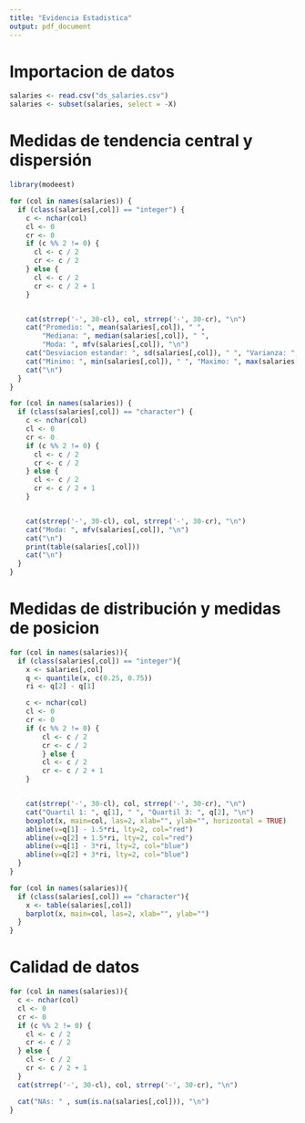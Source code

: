 ```yaml
---
title: "Evidencia Estadistica"
output: pdf_document
---
```


# Importacion de datos
```r
salaries <- read.csv("ds_salaries.csv")
salaries <- subset(salaries, select = -X)
```
# Medidas de tendencia central y dispersión
```r
library(modeest)

for (col in names(salaries)) {
  if (class(salaries[,col]) == "integer") {
    c <- nchar(col)
    cl <- 0
    cr <- 0
    if (c %% 2 != 0) {
      cl <- c / 2
      cr <- c / 2
    } else {
      cl <- c / 2
      cr <- c / 2 + 1
    }


    cat(strrep('-', 30-cl), col, strrep('-', 30-cr), "\n")
    cat("Promedio: ", mean(salaries[,col]), " ",
        "Mediana: ", median(salaries[,col]), " ",
        "Moda: ", mfv(salaries[,col]), "\n")
    cat("Desviacion estandar: ", sd(salaries[,col]), " ", "Varianza: ", var(salaries[,col]), "\n")
    cat("Minimo: ", min(salaries[,col]), " ", "Maximo: ", max(salaries[,col]), "\n")
    cat("\n")
  }
}

for (col in names(salaries)) {
  if (class(salaries[,col]) == "character") {
    c <- nchar(col)
    cl <- 0
    cr <- 0
    if (c %% 2 != 0) {
      cl <- c / 2
      cr <- c / 2
    } else {
      cl <- c / 2
      cr <- c / 2 + 1
    }


    cat(strrep('-', 30-cl), col, strrep('-', 30-cr), "\n")
    cat("Moda: ", mfv(salaries[,col]), "\n")
    cat("\n")
    print(table(salaries[,col]))
    cat("\n")
  }
}
```
# Medidas de distribución y medidas de posicion
```r

for (col in names(salaries)){
  if (class(salaries[,col]) == "integer"){
    x <- salaries[,col]
    q <- quantile(x, c(0.25, 0.75))
    ri <- q[2] - q[1]

    c <- nchar(col)
    cl <- 0
    cr <- 0
    if (c %% 2 != 0) {
        cl <- c / 2
        cr <- c / 2
        } else {
        cl <- c / 2
        cr <- c / 2 + 1
    }


    cat(strrep('-', 30-cl), col, strrep('-', 30-cr), "\n")
    cat("Quartil 1: ", q[1], " ", "Quartil 3: ", q[2], "\n")
    boxplot(x, main=col, las=2, xlab="", ylab="", horizontal = TRUE)
    abline(v=q[1] - 1.5*ri, lty=2, col="red")
    abline(v=q[2] + 1.5*ri, lty=2, col="red")
    abline(v=q[1] - 3*ri, lty=2, col="blue")
    abline(v=q[2] + 3*ri, lty=2, col="blue")
  }
}

for (col in names(salaries)){
  if (class(salaries[,col]) == "character"){
    x <- table(salaries[,col])
    barplot(x, main=col, las=2, xlab="", ylab="")
  }
}

```
# Calidad de datos
```r
for (col in names(salaries)){
  c <- nchar(col)
  cl <- 0
  cr <- 0
  if (c %% 2 != 0) {
    cl <- c / 2
    cr <- c / 2
  } else {
    cl <- c / 2
    cr <- c / 2 + 1
  }
  cat(strrep('-', 30-cl), col, strrep('-', 30-cr), "\n")

  cat("NAs: " , sum(is.na(salaries[,col])), "\n")
}
```
